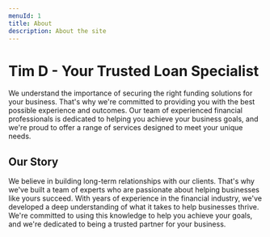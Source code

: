 ```yaml
---
menuId: 1
title: About
description: About the site
---
```


# Tim D - Your Trusted Loan Specialist

We understand the importance of securing the right funding solutions for your business. That's why we're committed to providing you with the best possible experience and outcomes. Our team of experienced financial professionals is dedicated to helping you achieve your business goals, and we're proud to offer a range of services designed to meet your unique needs.

## Our Story

We believe in building long-term relationships with our clients. That's why we've built a team of experts who are passionate about helping businesses like yours succeed. With years of experience in the financial industry, we've developed a deep understanding of what it takes to help businesses thrive. We're committed to using this knowledge to help you achieve your goals, and we're dedicated to being a trusted partner for your business.
